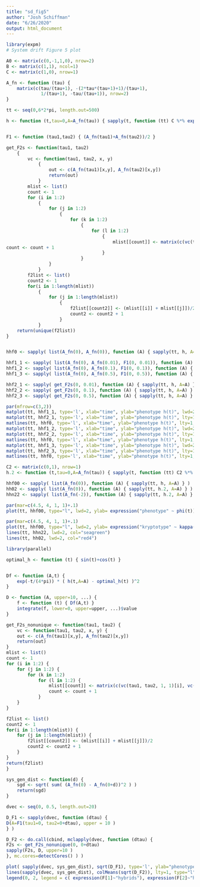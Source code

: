 ```yaml
---
title: "sd_fig5"
author: "Josh Schiffman"
date: "6/26/2020"
output: html_document
---
```



```r
library(expm)
# System drift Figure 5 plot

A0 <- matrix(c(0,-1,1,0), nrow=2)
B <- matrix(c(1,1), ncol=1)
C <- matrix(c(1,0), nrow=1)

A_fn <- function (tau) { 
    matrix(c(tau/(tau+1), -(2*tau*(tau+1)+1)/(tau+1), 
             1/(tau+1), -tau/(tau+1)), nrow=2) 
}

tt <- seq(0,6*2*pi, length.out=500)

h <- function (t,tau=0,A=A_fn(tau)) { sapply(t, function (tt) C %*% expm(tt*A) %*% B) }


F1 <- function (tau1,tau2) { (A_fn(tau1)+A_fn(tau2))/2 }

get_F2s <- function(tau1, tau2) 
    {
        vc <- function(tau1, tau2, x, y) 
            {
                out <- c(A_fn(tau1)[x,y], A_fn(tau2)[x,y])
                return(out)
            }
        mlist <- list()
        count <- 1
        for (i in 1:2) 
            {
                for (j in 1:2) 
                    {
                        for (k in 1:2) 
                            {
                                for (l in 1:2)
                                    {
                                        mlist[[count]] <- matrix(c(vc(tau1, tau2, 1, 1)[i], vc(tau1, tau2, 2, 1)[j], vc(tau1, tau2, 1, 2)[k], vc(tau1, tau2, 2, 2)[l]),2,2)
count <- count + 1
                                    }
                            }
                }
            }
        f2list <- list()
        count2 <- 1
        for(i in 1:length(mlist)) 
            {
                for (j in 1:length(mlist))
                    {
                        f2list[[count2]] <- (mlist[[i]] + mlist[[j]])/2
                        count2 <- count2 + 1
                    }
            }
    return(unique(f2list))
}


hhf0 <- sapply( list(A_fn(0), A_fn(0)), function (A) { sapply(tt, h, A=A) } )

hhf1_1 <- sapply( list(A_fn(0), A_fn(0.01), F1(0, 0.01)), function (A) { sapply(tt, h, A=A) } )
hhf1_2 <- sapply( list(A_fn(0), A_fn(0.1), F1(0, 0.1)), function (A) { sapply(tt, h, A=A) } )
hhf1_3 <- sapply( list(A_fn(0), A_fn(0.5), F1(0, 0.5)), function (A) { sapply(tt, h, A=A) } )

hhf2_1 <- sapply( get_F2s(0, 0.01), function (A) { sapply(tt, h, A=A) } )
hhf2_2 <- sapply( get_F2s(0, 0.1), function (A) { sapply(tt, h, A=A) } )
hhf2_3 <- sapply( get_F2s(0, 0.5), function (A) { sapply(tt, h, A=A) } )


```

```r

par(mfrow=c(3,2))
matplot(tt, hhf1_1, type='l', xlab="time", ylab="phenotype h(t)", lwd=2, ylim=c(-6,6), col=c("blue", "black"), cex.lab=1.5)
matplot(tt, hhf2_1, type='l', xlab="time", ylab="phenotype h(t)", lty=1, lwd=2, ylim=c(-6,6), cex.lab=1.5)
matlines(tt, hhf0, type='l', xlab="time", ylab="phenotype h(t)", lty=1, ylim=c(-6,6), cex.lab=1.5, col="black", lwd=4)
matplot(tt, hhf1_2, type='l', xlab="time", ylab="phenotype h(t)", lwd=2, ylim=c(-6,6), col=c("blue", "black"), cex.lab=1.5)
matplot(tt, hhf2_2, type='l', xlab="time", ylab="phenotype h(t)", lty=1, lwd=2, ylim=c(-6,6), cex.lab=1.5)
matlines(tt, hhf0, type='l', xlab="time", ylab="phenotype h(t)", lty=1, ylim=c(-6,6), cex.lab=1.5, col="black", lwd=4)
matplot(tt, hhf1_3, type='l', xlab="time", ylab="phenotype h(t)", lwd=2, ylim=c(-6,6), col=c("blue", "black"), cex.lab=1.5)
matplot(tt, hhf2_3, type='l', xlab="time", ylab="phenotype h(t)", lty=1, lwd=2, ylim=c(-6,6), cex.lab=1.5)
matlines(tt, hhf0, type='l', xlab="time", ylab="phenotype h(t)", lty=1, ylim=c(-6,6), cex.lab=1.5, col="black", lwd=4)

```


```r

C2 <- matrix(c(0,1), nrow=1)
h.2 <- function (t,tau=0,A=A_fn(tau)) { sapply(t, function (tt) C2 %*% expm(tt*A) %*% B) }

hhf00 <- sapply( list(A_fn(0)), function (A) { sapply(tt, h, A=A) } )
hh02 <- sapply( list(A_fn(0)), function (A) { sapply(tt, h.2, A=A) } )
hhn22 <- sapply( list(A_fn(-2)), function (A) { sapply(tt, h.2, A=A) } )

par(mar=c(4.5, 4, 1, 1)+.1)
plot(tt, hhf00, type="l", lwd=2, ylab= expression("phenotype" ~ phi(t)), xlab="time t", col="steelblue4", ylim=c(-3,3), cex.lab=1)

par(mar=c(4.5, 4, 1, 1)+.1)
plot(tt, hhf00, type="l", lwd=2, ylab= expression("kryptotype" ~ kappa(t)), xlab="time t", col="steelblue4", ylim=c(-3,3), cex.lab=1)
lines(tt, hhn22, lwd=2, col="seagreen")
lines(tt, hh02, lwd=2, col="red4")
```

```r
library(parallel)

optimal_h <- function (t) { sin(t)+cos(t) }


Df <- function (A,t) {
    exp(-t/(4*pi)) * ( h(t,A=A) - optimal_h(t) )^2
}

D <- function (A, upper=10, ...) {
    f <- function (t) { Df(A,t) }
    integrate(f, lower=0, upper=upper, ...)$value
}

get_F2s_nonunique <- function(tau1, tau2) {
    vc <- function(tau1, tau2, x, y) {
    out <- c(A_fn(tau1)[x,y], A_fn(tau2)[x,y])
    return(out)
}
mlist <- list()
count <- 1
for (i in 1:2) {
    for (j in 1:2) {
        for (k in 1:2)
            for (l in 1:2) {
                mlist[[count]] <- matrix(c(vc(tau1, tau2, 1, 1)[i], vc(tau1, tau2, 2, 1)[j], vc(tau1, tau2, 1, 2)[k], vc(tau1, tau2, 2, 2)[l]),2,2)
                count <- count + 1
            }
    }
}

f2list <- list()
count2 <- 1
for(i in 1:length(mlist)) {
    for (j in 1:length(mlist)) {
        f2list[[count2]] <- (mlist[[i]] + mlist[[j]])/2
        count2 <- count2 + 1
    }
}
return(f2list)
}

sys_gen_dist <- function(d) {
    sgd <- sqrt( sum( (A_fn(0) - A_fn(0+d))^2 ) )
    return(sgd)
}

dvec <- seq(0, 0.5, length.out=20)

D_F1 <- sapply(dvec, function (dtau) {
D(A=F1(tau1=0, tau2=0+dtau), upper = 10 )
} )

D_F2 <- do.call(cbind, mclapply(dvec, function (dtau) {
F2s <- get_F2s_nonunique(0, 0+dtau)
sapply(F2s, D, upper=10 )
}, mc.cores=detectCores() ) )

plot( sapply(dvec, sys_gen_dist), sqrt(D_F1), type='l', ylab="phenotype distance (D)", xlab="genetic distance", ylim=c(0, 2), lwd=3)
lines(sapply(dvec, sys_gen_dist), colMeans(sqrt(D_F2)), lty=1, type="l", ylim=c(0,2), col="steelblue4", lwd=3)
legend(0, 2, legend = c( expression(F[1]~"hybrids"), expression(F[2]~"hybrids")), lty=1, lwd=3, col=c("black", "steelblue4"))


```






